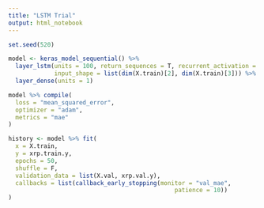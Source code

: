 ```yaml
---
title: "LSTM Trial"
output: html_notebook
---
```


```r
set.seed(520)

model <- keras_model_sequential() %>% 
  layer_lstm(units = 100, return_sequences = T, recurrent_activation = "ReLU",
             input_shape = list(dim(X.train)[2], dim(X.train)[3])) %>%
  layer_dense(units = 1)

model %>% compile(
  loss = "mean_squared_error",
  optimizer = "adam",
  metrics = "mae"
)

history <- model %>% fit(
  x = X.train,
  y = xrp.train.y,
  epochs = 50,
  shuffle = F,
  validation_data = list(X.val, xrp.val.y),
  callbacks = list(callback_early_stopping(monitor = "val_mae", 
                                               patience = 10))
)
```

